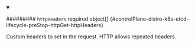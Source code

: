 


<details className="config-field" data-expandable="true" open>
<summary>

######### `httpHeaders` <span className="config-field-required" data-required="false">required</span> <span className="config-field-type">object[]</span> <span className="config-field-default"></span> <span className="config-field-enum"></span> {#controlPlane-distro-k8s-etcd-lifecycle-preStop-httpGet-httpHeaders}

Custom headers to set in the request. HTTP allows repeated headers.

</summary>

<PartialHttpheadersreference />


</details>

